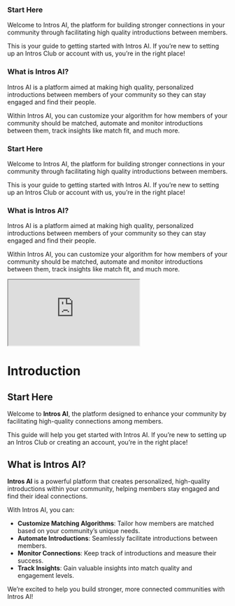 ### **Start Here**

Welcome to Intros AI, the platform for building stronger connections in your community through facilitating high quality introductions between members.

This is your guide to getting started with Intros AI. If you’re new to setting up an Intros Club or account with us, you’re in the right place!

### **What is Intros AI?**

Intros AI is a platform aimed at making high quality, personalized introductions between members of your community so they can stay engaged and find their people. 

Within Intros AI, you can customize your algorithm for how members of your community should be matched, automate and monitor introductions between them, track insights like match fit, and much more.

### **Start Here**

Welcome to Intros AI, the platform for building stronger connections in your community through facilitating high quality introductions between members.

This is your guide to getting started with Intros AI. If you’re new to setting up an Intros Club or account with us, you’re in the right place!

### **What is Intros AI?**

Intros AI is a platform aimed at making high quality, personalized introductions between members of your community so they can stay engaged and find their people. 

Within Intros AI, you can customize your algorithm for how members of your community should be matched, automate and monitor introductions between them, track insights like match fit, and much more.


<iframe src="https://capture.navattic.com/clt952om2005k0gjoetyo70wj"></iframe>

        
</div>


# Introduction

## Start Here

Welcome to **Intros AI**, the platform designed to enhance your community by facilitating high-quality connections among members.

This guide will help you get started with Intros AI. If you’re new to setting up an Intros Club or creating an account, you’re in the right place!

## What is Intros AI?

**Intros AI** is a powerful platform that creates personalized, high-quality introductions within your community, helping members stay engaged and find their ideal connections.

With Intros AI, you can:

- **Customize Matching Algorithms**: Tailor how members are matched based on your community’s unique needs.
- **Automate Introductions**: Seamlessly facilitate introductions between members.
- **Monitor Connections**: Keep track of introductions and measure their success.
- **Track Insights**: Gain valuable insights into match quality and engagement levels.

We’re excited to help you build stronger, more connected communities with Intros AI!
